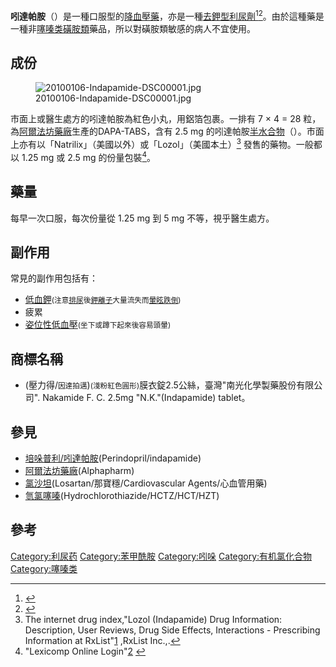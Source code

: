 {{medical}}
{{drugbox
| verifiedrevid = 301843556
| IUPAC_name = 4-chloro-N-(2-methyl-2,3-dihydroindol-1-yl)- 3-sulfamoyl-benzamide
| image = Indapamide.svg
| width = 192
| IUPHAR_ligand = 7203
| CAS_number_Ref = {{cascite|correct|??}}
| CAS_number = 26807-65-8
| ATC_prefix = C03
| ATC_suffix = BA11
| ATC_supplemental =  
| PubChem = 3702
| DrugBank_Ref = {{drugbankcite|correct|drugbank}}
| DrugBank = DB00808
| ChemSpiderID_Ref = {{chemspidercite|correct|chemspider}}
| ChemSpiderID = 3574
| UNII_Ref = {{fdacite|correct|FDA}}
| UNII = F089I0511L
| KEGG_Ref = {{keggcite|correct|kegg}}
| KEGG = D00345
| ChEMBL_Ref = {{ebicite|correct|EBI}}
| ChEMBL = 406
| C=16 | H=16 | Cl=1 | N=3 | O=3 | S=1
| molecular_weight = 365.835 g/mol
| bioavailability = 
| protein_bound = 71-79%
| metabolism = 肝代謝
| elimination_half-life = 14-18 小時
| pregnancy_category = 
| legal_status = POM
| routes_of_administration = 口服藥丸
}}

'''吲達帕胺'''（{{lang|en|Indapamide}}）是一種口服型的[[降血壓藥|降血壓藥]]，亦是一種[[去鉀型利尿劑|去鉀型利尿劑]]<ref name=Mesh>{{MeshName|Indapamide}}</ref><ref name=derchk>{{cite web | url=http://www.derchk.org/modules/wfsection/article.php?articleid=46 | publisher=[[香港醫院藥劑師學會|香港醫院藥劑師學會]] - 藥物教育資源中心 | title=Indapamide (吲達帕胺) | author=soyw | date=2006-08-26 | accessdate=2010-01-06 }}{{dead link|date=2017年12月 |bot=InternetArchiveBot |fix-attempted=yes }}</ref>。由於這種藥是一種非[[噻嗪类|噻嗪类]][[磺胺類|磺胺類]]藥品，所以對磺胺類敏感的病人不宜使用。

== 成份 ==
[[File:20100106-Indapamide-DSC00001.jpg|thumb]]

市面上或醫生處方的吲達帕胺為紅色小丸，用鋁箔包裹。一排有 7 × 4 = 28 粒，為[[阿爾法坊藥廠|阿爾法坊藥廠]]生產的DAPA-TABS，含有 2.5 mg 的吲達帕胺[[半水合物|半水合物]]（{{lang|en|Indapamide hemihydrate}}）。市面上亦有以「Natrilix」（美國以外）或「Lozol」（美國本土）<ref>The internet drug index,"Lozol (Indapamide) Drug Information: Description, User Reviews, Drug Side Effects, Interactions - Prescribing Information at RxList"[http://www.rxlist.com/lozol-drug.htm] {{Wayback|url=http://www.rxlist.com/lozol-drug.htm |date=20201031045754 }},RxList Inc.,.</ref> 發售的藥物。一般都以 1.25 mg 或 2.5 mg 的份量包裝<ref>"Lexicomp Online Login"[http://online.lexi.com/crlsql/servlet/crlonline] {{Wayback|url=http://online.lexi.com/crlsql/servlet/crlonline |date=20160107193223 }}</ref>。

== 藥量 ==
每早一次口服，每次份量從 1.25 mg 到 5 mg 不等，視乎醫生處方。

== 副作用 ==
常見的副作用包括有：
* [[低鉀血症|低血鉀]]<small>(注意[[排尿|排尿]]後[[鉀離子|鉀離子]]大量流失而[[暈眩|暈眩]][[跌倒_(意外)|跌倒]])</small>
* 疲累
* [[姿位性低血壓|姿位性低血壓]]<small>(坐下或蹲下起來後容易頭暈)</small>

==商標名稱==
* {{lang|en|Nakamide F. C.}}(壓力得/<small>因達拍邁</small>)<small>(淺粉紅色圓形)</small>膜衣錠2.5公絲，臺灣"南光化學製藥股份有限公司". Nakamide F. C. 2.5mg "N.K."(Indapamide) tablet。

==參見==
*[[培哚普利/吲達帕胺|培哚普利/吲達帕胺]](Perindopril/indapamide)
*[[阿爾法坊藥廠|阿爾法坊藥廠]](Alphapharm)
*[[氯沙坦|氯沙坦]](Losartan/那寶穩/Cardiovascular Agents/心血管用藥)
*[[氫氯噻嗪|氫氯噻嗪]](Hydrochlorothiazide/HCTZ/HCT/HZT)

== 參考 ==
{{reflist}}

{{利尿药}}

[[Category:利尿药|Category:利尿药]]
[[Category:苯甲酰胺|Category:苯甲酰胺]]
[[Category:吲哚|Category:吲哚]]
[[Category:有机氯化合物|Category:有机氯化合物]]
[[Category:噻嗪类|Category:噻嗪类]]